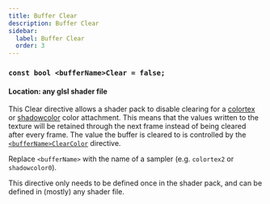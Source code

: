 ```yaml
---
title: Buffer Clear
description: Buffer Clear
sidebar:
  label: Buffer Clear
  order: 3
---
```


### `const bool <bufferName>Clear = false;`

#### Location: any glsl shader file

This Clear directive allows a shader pack to disable clearing for a [colortex](/reference/buffers/colortex) or [shadowcolor](/reference/buffers/shadowcolor) color attachment. This means that the values written to the texture will be retained through the next frame instead of being cleared after every frame. The value the buffer is cleared to is controlled by the [`<bufferName>ClearColor`](/reference/constants/buffer_clear_color) directive.

Replace `<bufferName>` with the name of a sampler (e.g. `colortex2` or `shadowcolor0`).

This directive only needs to be defined once in the shader pack, and can be defined in (mostly) any shader file.